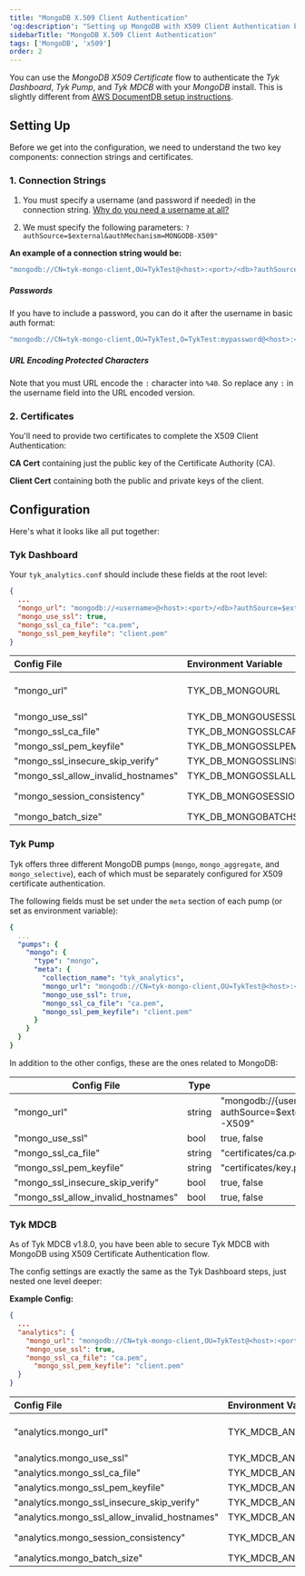 ```yaml
---
title: "MongoDB X.509 Client Authentication"
'og:description': "Setting up MongoDB with X509 Client Authentication between Tyk Components"
sidebarTitle: "MongoDB X.509 Client Authentication"
tags: ['MongoDB', 'x509']
order: 2
---
```


You can use the *MongoDB X509 Certificate* flow to authenticate the *Tyk Dashboard*, *Tyk Pump*, and *Tyk MDCB* with your *MongoDB* install.  This is slightly different from [AWS DocumentDB setup instructions](/5.5/frequently-asked-questions/how-to-connect-to-documentdb).

## Setting Up

Before we get into the configuration, we need to understand the two key components: connection strings and certificates.

### 1. Connection Strings


1) You must specify a username (and password if needed) in the connection string.  [Why do you need a username at all?](https://docs.mongodb.com/manual/tutorial/configure-x509-client-authentication/)

2) We must specify the following parameters: `?authSource=$external&authMechanism=MONGODB-X509"`

**An example of a connection string would be:**

```bash
"mongodb://CN=tyk-mongo-client,OU=TykTest@<host>:<port>/<db>?authSource=$external&authMechanism=MONGODB-X509"
```

##### Passwords
If you have to include a password, you can do it after the username in basic auth format:

```bash
"mongodb://CN=tyk-mongo-client,OU=TykTest,O=TykTest:mypassword@<host>:<port>/<db>?authSource=$external&authMechanism=MONGODB-X509"
```

##### URL Encoding Protected Characters
Note that you must URL encode the `:` character into `%40`.   So replace any `:` in the username field into the URL encoded version.

### 2. Certificates

You'll need to provide two certificates to complete the X509 Client Authentication:

**CA Cert** containing just the public key of the Certificate Authority (CA).

**Client Cert** containing both the public and private keys of the client.

## Configuration

Here's what it looks like all put together:

### Tyk Dashboard
Your `tyk_analytics.conf` should include these fields at the root level:

```json
{
  ...
  "mongo_url": "mongodb://<username>@<host>:<port>/<db>?authSource=$external&authMechanism=MONGODB-X509",
  "mongo_use_ssl": true,
  "mongo_ssl_ca_file": "ca.pem",
  "mongo_ssl_pem_keyfile": "client.pem"
}
```

| Config File           | Environment Variable | Type   | Examples
| :--- | :-- | :---- | :---- |
| "mongo_url"                       | TYK_DB_MONGOURL      | string | "mongodb://{username}@{host}:{port}/{db}?authSource=$external&authMechanism=MONGODB-X509" |
| "mongo_use_ssl"                   | TYK_DB_MONGOUSESSL      | bool | true, false |
| "mongo_ssl_ca_file"               | TYK_DB_MONGOSSLCAFILE      | string | "certificates/ca.pem" |
| "mongo_ssl_pem_keyfile"           | TYK_DB_MONGOSSLPEMKEYFILE      | string | "certificates/key.pem" |
| "mongo_ssl_insecure_skip_verify"  | TYK_DB_MONGOSSLINSECURESKIPVERIFY      | bool | true, false |
| "mongo_ssl_allow_invalid_hostnames" | TYK_DB_MONGOSSLALLOWINVALIDHOSTNAMES      | bool | true, false |
| "mongo_session_consistency"       | TYK_DB_MONGOSESSIONCONSISTENCY      | string | "strong", "eventual", or "monotonic". default is "strong" |
| "mongo_batch_size"                | TYK_DB_MONGOBATCHSIZE      | int | Default "2000", min "100" |


### Tyk Pump
Tyk offers three different MongoDB pumps (`mongo`, `mongo_aggregate`, and `mongo_selective`), each of which must be separately configured for X509 certificate authentication. 

The following fields must be set under the `meta` section of each pump (or set as environment variable):

```yaml
{ 
  ...
  "pumps": {
    "mongo": {
      "type": "mongo",
      "meta": {
        "collection_name": "tyk_analytics",
        "mongo_url": "mongodb://CN=tyk-mongo-client,OU=TykTest@<host>:<port>/<db>?authSource=$external&authMechanism=MONGODB-X509",
        "mongo_use_ssl": true,
        "mongo_ssl_ca_file": "ca.pem",
        "mongo_ssl_pem_keyfile": "client.pem"
      }
    }
  }
}
```

In addition to the other configs, these are the ones related to MongoDB:

| Config File           | Type  | Examples
| -- | -- | --
"mongo_url" | string     | "mongodb://{username}@{host}:{port}/{db}?authSource=$external&authMechanism=MONGODB-X509" |   
"mongo_use_ssl" | bool | true, false |
"mongo_ssl_ca_file" | string      | "certificates/ca.pem" |  
“mongo_ssl_pem_keyfile" | string     | "certificates/key.pem" |     
"mongo_ssl_insecure_skip_verify" | bool     | true, false |     
"mongo_ssl_allow_invalid_hostnames" | bool         | true, false | 

### Tyk MDCB

As of Tyk MDCB v1.8.0, you have been able to secure Tyk MDCB with MongoDB using X509 Certificate Authentication flow.

The config settings are exactly the same as the Tyk Dashboard steps, just nested one level deeper:

**Example Config:**
```json
{
  ...
  "analytics": {
    "mongo_url": "mongodb://CN=tyk-mongo-client,OU=TykTest@<host>:<port>/<db>?authSource=$external&authMechanism=MONGODB-X509",
    "mongo_use_ssl": true,
    "mongo_ssl_ca_file": "ca.pem",
      "mongo_ssl_pem_keyfile": "client.pem"
  }
}
```
| Config File           | Environment Variable | Type   | Examples
| :--- | :-- | :---- | :---- |
"analytics.mongo_url" | TYK_MDCB_ANALYTICSCONFIG_MONGOURL | string   |  "mongodb://{username}@{host}:{port}/{db}?authSource=$external&authMechanism=MONGODB-X509"
"analytics.mongo_use_ssl" | TYK_MDCB_ANALYTICSCONFIG_MONGOUSESSL | bool | true, false |
"analytics.mongo_ssl_ca_file" | TYK_MDCB_ANALYTICSCONFIG_MONGOSSLCAFILE | string |  "certificates/ca.pem" |
"analytics.mongo_ssl_pem_keyfile" | TYK_MDCB_ANALYTICSCONFIG_MONGOSSLPEMKEYFILE | string | "certificates/key.pem" |
"analytics.mongo_ssl_insecure_skip_verify" | TYK_MDCB_ANALYTICSCONFIG_MONGOSSLINSECURESKIPVERIFY | bool | true, false |
"analytics.mongo_ssl_allow_invalid_hostnames" | TYK_MDCB_ANALYTICSCONFIG_MONGOSSLALLOWINVALIDHOSTNAMES | bool  | true, false |
"analytics.mongo_session_consistency" | TYK_MDCB_ANALYTICSCONFIG_MONGOSESSIONCONSISTENCY | string |  "strong", "eventual", or "monotonic". default is "strong" |
"analytics.mongo_batch_size" |  TYK_MDCB_ANALYTICSCONFIG_MONGOBATCHSIZE | int |  Default "2000", min "100" |

